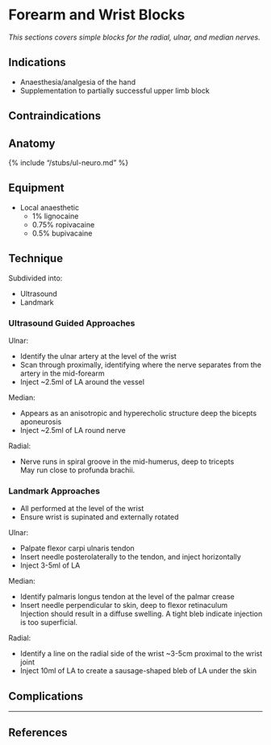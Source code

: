 # Forearm and Wrist Blocks


*This sections covers simple blocks for the radial, ulnar, and median nerves.*

## Indications

* Anaesthesia/analgesia of the hand
* Supplementation to partially successful upper limb block


## Contraindications

## Anatomy

{% include "/stubs/ul-neuro.md" %}

## Equipment

* Local anaesthetic
	* 1% lignocaine
	* 0.75% ropivacaine
	* 0.5% bupivacaine

## Technique

Subdivided into:

* Ultrasound
* Landmark

### Ultrasound Guided Approaches

Ulnar:

* Identify the ulnar artery at the level of the wrist
* Scan through proximally, identifying where the nerve separates from the artery in the mid-forearm
* Inject ~2.5ml of LA around the vessel


Median:

* Appears as an anisotropic and hyperecholic structure deep the bicepts aponeurosis  
* Inject ~2.5ml of LA round nerve


Radial:

* Nerve runs in spiral groove in the mid-humerus, deep to tricepts  
May run close to profunda brachii.


### Landmark Approaches

* All performed at the level of the wrist
* Ensure wrist is supinated and externally rotated

Ulnar:

* Palpate flexor carpi ulnaris tendon
* Insert needle posterolaterally to the tendon, and inject horizontally
* Inject 3-5ml of LA

Median:

* Identify palmaris longus tendon at the level of the palmar crease
* Insert needle perpendicular to skin, deep to flexor retinaculum  
Injection should result in a diffuse swelling. A tight bleb indicate injection is too superficial.


Radial:

* Identify a line on the radial side of the wrist ~3-5cm proximal to the wrist joint
* Inject 10ml of LA to create a sausage-shaped bleb of LA under the skin


## Complications


---

## References

